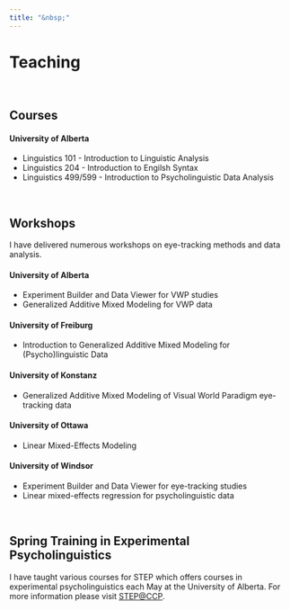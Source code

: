 ```yaml
---
title: "&nbsp;"
---
```


# Teaching

<BR>

## Courses 

#### University of Alberta

* Linguistics 101 - Introduction to Linguistic Analysis 
* Linguistics 204 - Introduction to Engilsh Syntax  
* Linguistics 499/599 - Introduction to Psycholinguistic Data Analysis  

<BR>

## Workshops 

I have delivered numerous workshops on eye-tracking methods and data analysis.

#### University of Alberta
* Experiment Builder and Data Viewer for VWP studies
* Generalized Additive Mixed Modeling for VWP data

#### University of Freiburg
* Introduction to Generalized Additive Mixed Modeling for (Psycho)linguistic Data

#### University of Konstanz
* Generalized Additive Mixed Modeling of Visual World Paradigm eye-tracking data

#### University of Ottawa 
* Linear Mixed-Effects Modeling

#### University of Windsor
* Experiment Builder and Data Viewer for eye-tracking studies
* Linear mixed-effects regression for psycholinguistic data

<BR>

## Spring Training in Experimental Psycholinguistics

I have taught various courses for STEP which offers courses in experimental psycholinguistics each May at the University of Alberta. For more information please visit <a href="http://ccp.artsrn.ualberta.ca/stepccp/" target="_blank">STEP@CCP</a>.

<br><br>
